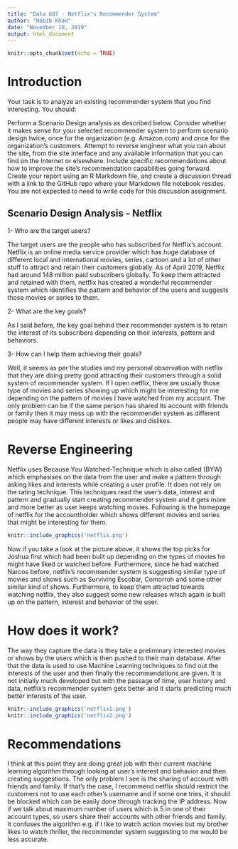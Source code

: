 ---
title: "Data 607 - Netflix's Recommender System"
author: "Habib Khan"
date: "November 10, 2019"
output: html_document
---

```{r setup, include=FALSE}
knitr::opts_chunk$set(echo = TRUE)
```

# Introduction

Your task is to analyze an existing recommender system that you find interesting.  You should:

Perform a Scenario Design analysis as described below.  Consider whether it makes sense for your selected recommender system to perform scenario design twice, once for the organization (e.g. Amazon.com) and once for the organization's customers.
Attempt to reverse engineer what you can about the site, from the site interface and any available information that you can find on the Internet or elsewhere.
Include specific recommendations about how to improve the site's recommendation capabilities going forward. 
Create your report using an R Markdown file, and create a discussion thread with a link to the GitHub repo where your Markdown file notebook resides.  You are not expected to need to write code for this discussion assignment.



## Scenario Design Analysis - Netflix


1- Who are the target users?

The target users are the people who has subscribed for Netflix's account. Netflix is an online media service provider which has huge database of different local and international movies, series, cartoon and a lot of other stuff to attract and retain their customers globally. As of April 2019, Netflix had around 148 million paid subscribers globally. To keep them attracted and retained with them, netflix has created a wonderful recommender system which identifies the pattern and behavior of the users and suggests those movies or series to them. 

2- What are the key goals?

As I said before, the key goal behind their recommender system is to retain the interest of its subscribers depending on their interests, pattern and behaviors. 

3- How can I help them achieving their goals?

Well, it seems as per the studies and my personal observation with netflix that they are doing pretty good attracting their customers through a solid system of recommender system. If I open netflix, there are usually those type of movies and series showing up which might be interesting for me depending on the pattern of movies I have watched from my account. The only problem can be if the same person has shared its account with friends or family then it may mess up with the recommender system as different people may have different interests or likes and dislikes. 


# Reverse Engineering

Netflix uses Because You Watched-Technique which is also called (BYW) which emphasises on the data from the user and make a pattern through asking likes and interests while creating a user profile. It does not rely on the rating technique. This techniques read the user's data, interest and pattern and gradually start creating recommender system and it gets more and more better as user keeps watching movies. Following is the homepage of netflix for the accountholder which shows different movies and series that might be interesting for them.

```{r echo=FALSE}
knitr::include_graphics('netflix.png')
```

Now if you take a look at the picture above, it shows the top picks for Joshua first which had been built up depending on the types of movies he might have liked or watched before. Furthermore, since he had watched Narcos before, netflix's recommender system is suggesting similar type of movies and shows such as Surviving Escobar, Comorroh and some other similar kind of shows. Furthermore, to keep them attracted towards watching netflix, they also suggest some new releases which again is built up on the pattern, interest and behavior of the user. 

# How does it work?

The way they capture the data is they take a preliminary interested movies or shows by the users which is then pushed to their main database. After that the data is used to use Machine Learning techniques to find out the interests of the user and then finally the recommendations are given. It is not initially much developed but with the passage of time, user history and data, netflix's recommender system gets better and it starts predicting much better interests of the user.

```{r echo=FALSE}
knitr::include_graphics('netflix1.png')
knitr::include_graphics('netflix2.png')
```


# Recommendations

I think at this point they are doing great job with their current machine learning algorithm through looking at user's interest and behavior and then creating suggestions. The only problem I see is the sharing of account with friends and family. If that's the case, I recommend netflix should restrict the customers not to use each other's username and if some one tries, it should be blocked which can be easily done through tracking the IP address. Now if we talk about maximum number of users which is 5 in one of their account types, so users share their accounts with other friends and family. It confuses the algorithm e.g. if I like to watch action movies but my brother likes to watch thriller, the recommender system suggesting to me would be less accurate. 

